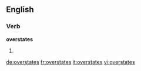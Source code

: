 ==English==

===Verb===
'''overstates'''

# {{third-person singular of|[[overstate]]}}

[[de:overstates]]
[[fr:overstates]]
[[it:overstates]]
[[vi:overstates]]